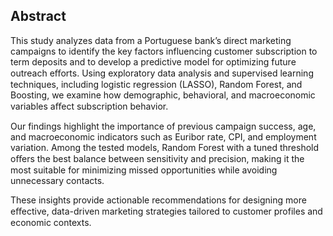 ## Abstract {-}

This study analyzes data from a Portuguese bank’s direct marketing campaigns to identify the key factors influencing
customer subscription to term deposits and to develop a predictive model for optimizing future outreach eﬀorts. Using
exploratory data analysis and supervised learning techniques, including logistic regression (LASSO), Random Forest,
and Boosting, we examine how demographic, behavioral, and macroeconomic variables aﬀect subscription behavior.

Our findings highlight the importance of previous campaign success, age, and macroeconomic indicators such as
Euribor rate, CPI, and employment variation. Among the tested models, Random Forest with a tuned threshold oﬀers
the best balance between sensitivity and precision, making it the most suitable for minimizing missed opportunities
while avoiding unnecessary contacts.

These insights provide actionable recommendations for designing more eﬀective, data-driven marketing strategies
tailored to customer profiles and economic contexts.